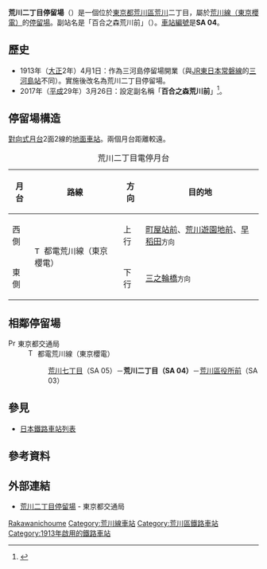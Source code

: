 {{NoteTA|1 = zh:荒川二丁目站; zh-cn:荒川二丁目站; zh-tw:荒川二丁目車站; zh-hk:荒川二丁目站; }}
{{日本車站資訊
|公司色       = #009f40
|文字色     = 
|站名       = 荒川二丁目停留場
|圖片       = Toden-arakawa-2chome-platform.jpg
|pxl        = 
|圖片說明   = 荒川二丁目停留場的樣子
|日文原名   = 荒川二丁目
|平假名   = あらかわにちょうめ
|羅馬拼音   = Arakawa-nichōme
|副站名    = 百合之森荒川前
|電報略號   = 
|所在地     = {{JPN}}[[東京都|東京都]][[荒川區|荒川區]][[荒川_(荒川區)|荒川]]二丁目
|車站構造     = [[地面車站|地面車站]]
|月台配置     = 2面2線
|啟用年月日 = 1913年4月1日
|廢站年月日 = 
|乘客人數   = 
|上下車人次   = 
|統計年度   = 
|轉車       = 
|備註       = 
|adjacent = {{Adjacent stations|system=東京都電車|line=SA|left=荒川區役所前|right=荒川七丁目|note-left=SA 03<br />0.4km|note-mid={{車站編號r|SA|04|#ee86a7|4}}<br />距離[[三之輪橋停留場|三之輪橋]]1.0km|note-right=SA 05<br />0.4km}}
}}
'''荒川二丁目停留場'''（{{jpn|j=荒川二丁目停留場|hg=あらかわにちょうめていりゅうじょ|rm=Arakawa-nichōme teiryūjo|f=y}}）是一個位於[[東京都|東京都]][[荒川區|荒川區]][[荒川_(荒川區)|荒川]]二丁目，屬於[[荒川線|荒川線（東京櫻電）]]的[[鐵路車站|停留場]]。副站名是「百合之森荒川前」（{{lang|ja|ゆいの森あらかわ前}}）。[[車站編號|車站編號]]是'''SA 04'''。
== 歷史 ==
* 1913年（[[大正|大正]]2年）4月1日：作為三河島停留場開業（與[[東日本旅客鐵道|JR東日本]][[常磐線|常磐線]]的[[三河島站|三河島站]]不同）。實施{{link-ja|住居表示|住居表示}}後改名為荒川二丁目停留場。
* 2017年（[[平成|平成]]29年）3月26日：設定副名稱「'''百合之森荒川前'''」<ref name="sub-station-name">{{Cite press release|url=http://www.kotsu.metro.tokyo.jp/newsevent/news/toden/2017/toden_p_201703216079_h.html|archiveurl=https://web.archive.org/web/20170322014210/http://www.kotsu.metro.tokyo.jp/newsevent/news/toden/2017/toden_p_201703216079_h.html|language=ja|title=都電荒川線の停留場へ副名称を設定します|publisher=公立大学法人首都大学東京／荒川区／東京都交通局|date=2017-03-21|accessdate=2020-05-02|archivedate=2017-03-22}}</ref>。
==停留場構造==
[[對向式月台|對向式月台]]2面2線的[[地面車站|地面車站]]。兩個月台距離較遠。
{| class="wikitable"
|+ 荒川二丁目電停月台
|-
!月台!!路線!!方向!!目的地
|-
! 西側
| rowspan=2|[[File:Tokyo_Sakura_Tram_symbol.svg|15px]] 都電荒川線（東京櫻電）
| 上行
| [[町屋站#東京都交通局|町屋站前]]、[[荒川遊園地前停留場|荒川遊園地前]]、[[早稻田停留場|早稻田]]<small>方向</small>
|-
! 東側
| 下行 
| [[三之輪橋停留場|三之輪橋]]<small>方向</small>
|}
== 相鄰停留場 ==
; [[File:PrefSymbol-Tokyo.svg|15px]] 東京都交通局
: [[File:Tokyo_Sakura_Tram_symbol.svg|15px]] 都電荒川線（東京櫻電）
:: [[荒川七丁目停留場|荒川七丁目]]（SA 05）－'''荒川二丁目（SA 04）'''－[[荒川區役所前停留場|荒川區役所前]]（SA 03）
== 參見 ==
{{Commonscat|Arakawa-nichōme Station}}
* [[日本鐵路車站列表|日本鐵路車站列表]]
== 參考資料 ==
{{Reflist}}
== 外部連結 ==
* [https://www.kotsu.metro.tokyo.jp/toden/stations/arakawa2-chome/ 荒川二丁目停留場] {{Wayback|url=https://www.kotsu.metro.tokyo.jp/toden/stations/arakawa2-chome/ |date=20200404151650 }} - 東京都交通局

{{都電荒川線}}
{{DEFAULTSORT:Arakawa-Nichome}}
[[Category:日本鐵路車站_A|Rakawanichoume]]
[[Category:荒川線車站|Category:荒川線車站]]
[[Category:荒川區鐵路車站|Category:荒川區鐵路車站]]
[[Category:1913年啟用的鐵路車站|Category:1913年啟用的鐵路車站]]